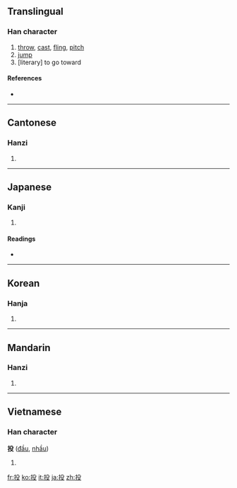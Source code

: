 ==Translingual==

===Han character===
{{Han char|rn=64|rad=手|as=04|sn=7|four=5704<sub>7</sub>|canj=手竹弓水 (QHNE)}}

# [[throw]], [[cast]], [[fling]], [[pitch]]
# [[jump]]
# [literary] to go toward

====References====
* {{Han ref|kx=0421.130|dkj=11887|dj=0768.130|hdz=31842.030|uh=6295|ud=25237|bh=A7EB|bd=42987}}

----

==Cantonese==

===Hanzi===
{{yue-hanzi|jyut=|y=tau4}}

# {{defn|Cantonese|sort=手04}}

----

==Japanese==

===Kanji===
{{ja-kanji|grade=3|rs=手04}}

# {{defn|Japanese|sort=手04}}

====Readings====
* {{ja-readings|on=[[とう]] (tō)|kun=[[なげる]] (nageru)}}

----

==Korean==

===Hanja===
{{ko-hanja|hangeul=투|eumhun=|rv=tu|mr=t'u|y=thwu}}

# {{defn|Korean|sort=手04}}

----

==Mandarin==

===Hanzi===
{{cmn-hanzi|pin=[[káng]] ([[kang2]]), [[tóu]] ([[tou2]])|wg=k'ang<sup>2</sup>, t'ou<sup>2</sup>}}

# {{defn|Mandarin|sort=手04}}

----

==Vietnamese==

===Han character===
'''投''' ([[đầu]], [[nhầu]])

# {{defn|Vietnamese}}

[[fr:投]]
[[ko:投]]
[[it:投]]
[[ja:投]]
[[zh:投]]